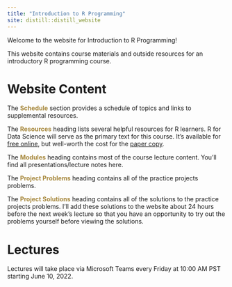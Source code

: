 ```yaml
---
title: "Introduction to R Programming"
site: distill::distill_website
---
```




Welcome to the website for Introduction to R Programming!  

This website contains course materials and outside resources for an introductory R programming course.

# Website Content

The <span style = 'color: #a6873b;'>**Schedule**</span> section provides a schedule of topics and links to supplemental resources.  

The <span style = 'color: #a6873b;'>**Resources**</span> heading lists several helpful resources for R learners.  R for Data Science will serve as the primary text for this course.  It's available for [free online](https://r4ds.had.co.nz/){target="_blank"}, but well-worth the cost for the [paper copy](https://www.amazon.com/Data-Science-Transform-Visualize-Model/dp/1491910399/ref=sr_1_1?crid=UJMS0UH3O9KN&keywords=r+for+data+science&qid=1650063947&sprefix=r+for+data+scienc%2Caps%2C201&sr=8-1){target="_blank"}.

The <span style = 'color: #a6873b;'>**Modules**</span> heading contains most of the course lecture content.  You'll find all presentations/lecture notes here.

The <span style = 'color: #a6873b;'>**Project Problems**</span> heading contains all of the practice projects problems.

The <span style = 'color: #a6873b;'>**Project Solutions**</span> heading contains all of the solutions to the practice projects problems.  I'll add these solutions to the website about 24 hours before the next week's lecture so that you have an opportunity to try out the problems yourself before viewing the solutions.

# Lectures

Lectures will take place via Microsoft Teams every Friday at 10:00 AM PST starting June 10, 2022.